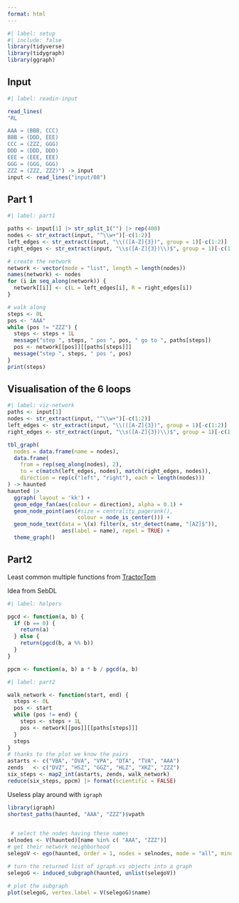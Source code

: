 ```yaml
---
format: html
---
```


```r
#| label: setup
#| include: false
library(tidyverse)
library(tidygraph)
library(ggraph)
```

## Input

```r
#| label: readin-input

read_lines(
"RL

AAA = (BBB, CCC)
BBB = (DDD, EEE)
CCC = (ZZZ, GGG)
DDD = (DDD, DDD)
EEE = (EEE, EEE)
GGG = (GGG, GGG)
ZZZ = (ZZZ, ZZZ)") -> input
input <- read_lines("input/08")
```


## Part 1

```r
#| label: part1

paths <- input[1] |> str_split_1("") |> rep(400) 
nodes <- str_extract(input, "^\\w+")[-c(1:2)]
left_edges <- str_extract(input, "\\(([A-Z]{3})", group = 1)[-c(1:2)]
right_edges <- str_extract(input, "\\s([A-Z]{3})\\)$", group = 1)[-c(1:2)]

# create the network
network <- vector(mode = "list", length = length(nodes))
names(network) <- nodes
for (i in seq_along(network)) {
  network[[i]] <- c(L = left_edges[i], R = right_edges[i])
}

# walk along
steps <- 0L
pos <- "AAA"
while (pos != "ZZZ") {
  steps <- steps + 1L
  message("step ", steps, " pos ", pos, " go to ", paths[steps])
  pos <- network[[pos]][[paths[steps]]]
  message("step ", steps, " pos ", pos)
}
print(steps)
```


## Visualisation of the 6 loops

```r
#| label: viz-network
paths <- input[1]
nodes <- str_extract(input, "^\\w+")[-c(1:2)]
left_edges <- str_extract(input, "\\(([A-Z]{3})", group = 1)[-c(1:2)]
right_edges <- str_extract(input, "\\s([A-Z]{3})\\)$", group = 1)[-c(1:2)]

tbl_graph(
  nodes = data.frame(name = nodes),
  data.frame(
    from = rep(seq_along(nodes), 2),
    to = c(match(left_edges, nodes), match(right_edges, nodes)),
    direction = rep(c("left", "right"), each = length(nodes)))
) -> haunted
haunted |> 
  ggraph( layout = 'kk') + 
  geom_edge_fan(aes(colour = direction), alpha = 0.1) + 
  geom_node_point(aes(#size = centrality_pagerank(), 
                      colour = node_is_center())) +
  geom_node_text(data = \(x) filter(x, str_detect(name, "[AZ]$")),
                 aes(label = name), repel = TRUE) +
  theme_graph()
```

## Part2

Least common multiple functions from [TractorTom](https://github.com/TractorTom/Advent-of-Code/blob/master/2023/Day08/day08.R)

Idea from SebDL

```r
#| label: helpers

pgcd <- function(a, b) {
  if (b == 0) {
    return(a)
  } else {
    return(pgcd(b, a %% b))
  }
}

ppcm <- function(a, b) a * b / pgcd(a, b)
```


```r
#| label: part2

walk_network <- function(start, end) {
  steps <- 0L
  pos <- start
  while (pos != end) {
    steps <- steps + 1L
    pos <- network[[pos]][[paths[steps]]]
  }
  steps
}
# thanks to the plot we know the pairs
astarts <- c("VBA", "DVA", "VPA", "DTA", "TVA", "AAA")
zends   <- c("DVZ", "HSZ", "GGZ", "HLZ", "XKZ", "ZZZ")
six_steps <- map2_int(astarts, zends, walk_network)
reduce(six_steps, ppcm) |> format(scientific = FALSE)
```


Useless play around with `igraph`

```r
library(igraph)
shortest_paths(haunted, "AAA", "ZZZ")$vpath

 
 # select the nodes having these names
selnodes <- V(haunted)[name %in% c( "AAA", "ZZZ")]
# get their network neighborhood 
selegoV <- ego(haunted, order = 1, nodes = selnodes, mode = "all", mindist = 0)

# turn the returned list of igraph.vs objects into a graph
selegoG <- induced_subgraph(haunted, unlist(selegoV))

# plot the subgraph
plot(selegoG, vertex.label = V(selegoG)$name)
```

